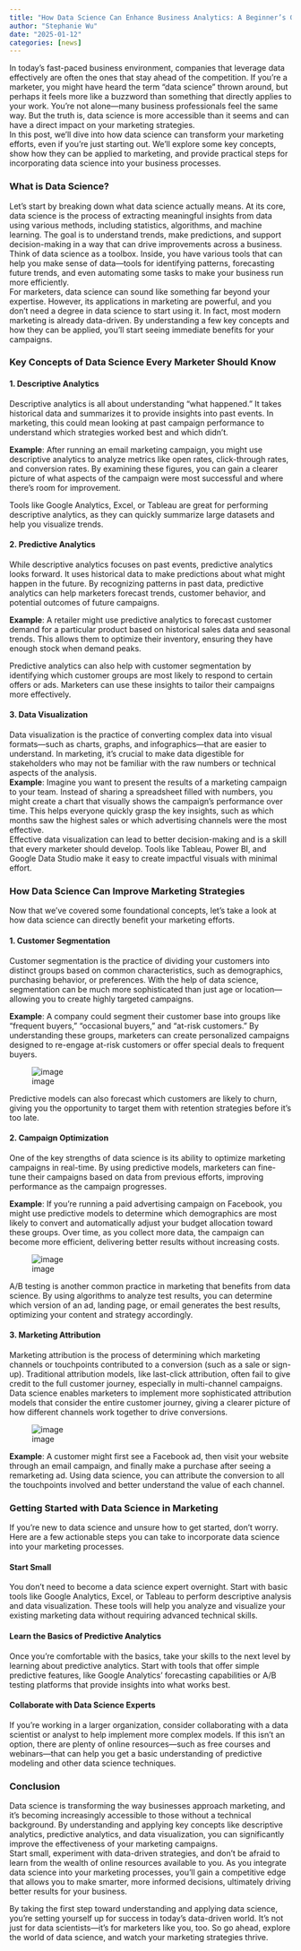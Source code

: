 ```yaml
---
title: "How Data Science Can Enhance Business Analytics: A Beginner’s Guide for Marketers"
author: "Stephanie Wu"
date: "2025-01-12"
categories: [news]
---
```


In today’s fast-paced business environment, companies that leverage data effectively are often the ones that stay ahead of the competition. If you’re a marketer, you might have heard the term “data science” thrown around, but perhaps it feels more like a buzzword than something that directly applies to your work. You’re not alone—many business professionals feel the same way. But the truth is, data science is more accessible than it seems and can have a direct impact on your marketing strategies.  
In this post, we’ll dive into how data science can transform your marketing efforts, even if you’re just starting out. We’ll explore some key concepts, show how they can be applied to marketing, and provide practical steps for incorporating data science into your business processes.

### **What is Data Science?**


Let’s start by breaking down what data science actually means. At its core, data science is the process of extracting meaningful insights from data using various methods, including statistics, algorithms, and machine learning. The goal is to understand trends, make predictions, and support decision-making in a way that can drive improvements across a business.  
Think of data science as a toolbox. Inside, you have various tools that can help you make sense of data—tools for identifying patterns, forecasting future trends, and even automating some tasks to make your business run more efficiently.  
For marketers, data science can sound like something far beyond your expertise. However, its applications in marketing are powerful, and you don’t need a degree in data science to start using it. In fact, most modern marketing is already data-driven. By understanding a few key concepts and how they can be applied, you’ll start seeing immediate benefits for your campaigns.

### **Key Concepts of Data Science Every Marketer Should Know**


#### **1. Descriptive Analytics**


Descriptive analytics is all about understanding “what happened.” It takes historical data and summarizes it to provide insights into past events. In marketing, this could mean looking at past campaign performance to understand which strategies worked best and which didn’t.

**Example**: After running an email marketing campaign, you might use descriptive analytics to analyze metrics like open rates, click-through rates, and conversion rates. By examining these figures, you can gain a clearer picture of what aspects of the campaign were most successful and where there’s room for improvement.

Tools like Google Analytics, Excel, or Tableau are great for performing descriptive analytics, as they can quickly summarize large datasets and help you visualize trends.

#### **2. Predictive Analytics**


While descriptive analytics focuses on past events, predictive analytics looks forward. It uses historical data to make predictions about what might happen in the future. By recognizing patterns in past data, predictive analytics can help marketers forecast trends, customer behavior, and potential outcomes of future campaigns.

**Example**: A retailer might use predictive analytics to forecast customer demand for a particular product based on historical sales data and seasonal trends. This allows them to optimize their inventory, ensuring they have enough stock when demand peaks.

Predictive analytics can also help with customer segmentation by identifying which customer groups are most likely to respond to certain offers or ads. Marketers can use these insights to tailor their campaigns more effectively.

#### **3. Data Visualization**


Data visualization is the practice of converting complex data into visual formats—such as charts, graphs, and infographics—that are easier to understand. In marketing, it’s crucial to make data digestible for stakeholders who may not be familiar with the raw numbers or technical aspects of the analysis.  
**Example**: Imagine you want to present the results of a marketing campaign to your team. Instead of sharing a spreadsheet filled with numbers, you might create a chart that visually shows the campaign’s performance over time. This helps everyone quickly grasp the key insights, such as which months saw the highest sales or which advertising channels were the most effective.  
Effective data visualization can lead to better decision-making and is a skill that every marketer should develop. Tools like Tableau, Power BI, and Google Data Studio make it easy to create impactful visuals with minimal effort.

### **How Data Science Can Improve Marketing Strategies**


Now that we’ve covered some foundational concepts, let’s take a look at how data science can directly benefit your marketing efforts.

#### **1. Customer Segmentation**


Customer segmentation is the practice of dividing your customers into distinct groups based on common characteristics, such as demographics, purchasing behavior, or preferences. With the help of data science, segmentation can be much more sophisticated than just age or location—allowing you to create highly targeted campaigns.

**Example**: A company could segment their customer base into groups like “frequent buyers,” “occasional buyers,” and “at-risk customers.” By understanding these groups, marketers can create personalized campaigns designed to re-engage at-risk customers or offer special deals to frequent buyers. 

![image](https://res.craft.do/user/full/ae45dc62-7518-dfa5-89cc-f46c70f95c47/doc/10684475-d54c-41d4-bbb0-566f3d78b255/6243BE3E-F353-4DF2-AC41-C564D1A8B4AB_2/NYwPRS95omrLWG0j6wqWACdzxQpEx2cDzLBDvIL8W2Az/Image.tiff)

Predictive models can also forecast which customers are likely to churn, giving you the opportunity to target them with retention strategies before it’s too late.

#### **2. Campaign Optimization**


One of the key strengths of data science is its ability to optimize marketing campaigns in real-time. By using predictive models, marketers can fine-tune their campaigns based on data from previous efforts, improving performance as the campaign progresses.

**Example**: If you’re running a paid advertising campaign on Facebook, you might use predictive models to determine which demographics are most likely to convert and automatically adjust your budget allocation toward these groups. Over time, as you collect more data, the campaign can become more efficient, delivering better results without increasing costs.

![image](https://res.craft.do/user/full/ae45dc62-7518-dfa5-89cc-f46c70f95c47/doc/10684475-d54c-41d4-bbb0-566f3d78b255/A57076D7-78EE-492E-8B89-CE7200665604_2/I7BT6cHlUpVQirLyhpGraWDhEyfzu288SyCcp5xCEl8z/Image.tiff)

A/B testing is another common practice in marketing that benefits from data science. By using algorithms to analyze test results, you can determine which version of an ad, landing page, or email generates the best results, optimizing your content and strategy accordingly.

#### **3. Marketing Attribution**


Marketing attribution is the process of determining which marketing channels or touchpoints contributed to a conversion (such as a sale or sign-up). Traditional attribution models, like last-click attribution, often fail to give credit to the full customer journey, especially in multi-channel campaigns.  
Data science enables marketers to implement more sophisticated attribution models that consider the entire customer journey, giving a clearer picture of how different channels work together to drive conversions.

![image](https://res.craft.do/user/full/ae45dc62-7518-dfa5-89cc-f46c70f95c47/doc/10684475-d54c-41d4-bbb0-566f3d78b255/22633BCE-2468-4672-9DEB-4E89A120D390_2/mowUMVePDoH1SI8VnYwwVCDxleCUMiLTIeOfxkP6UAYz/Image.tiff)

**Example**: A customer might first see a Facebook ad, then visit your website through an email campaign, and finally make a purchase after seeing a remarketing ad. Using data science, you can attribute the conversion to all the touchpoints involved and better understand the value of each channel.

### **Getting Started with Data Science in Marketing**


If you’re new to data science and unsure how to get started, don’t worry. Here are a few actionable steps you can take to incorporate data science into your marketing processes.

#### **Start Small**


You don’t need to become a data science expert overnight. Start with basic tools like Google Analytics, Excel, or Tableau to perform descriptive analysis and data visualization. These tools will help you analyze and visualize your existing marketing data without requiring advanced technical skills.

#### **Learn the Basics of Predictive Analytics**


Once you’re comfortable with the basics, take your skills to the next level by learning about predictive analytics. Start with tools that offer simple predictive features, like Google Analytics' forecasting capabilities or A/B testing platforms that provide insights into what works best.

#### **Collaborate with Data Science Experts**


If you’re working in a larger organization, consider collaborating with a data scientist or analyst to help implement more complex models. If this isn’t an option, there are plenty of online resources—such as free courses and webinars—that can help you get a basic understanding of predictive modeling and other data science techniques.

### **Conclusion**


Data science is transforming the way businesses approach marketing, and it’s becoming increasingly accessible to those without a technical background. By understanding and applying key concepts like descriptive analytics, predictive analytics, and data visualization, you can significantly improve the effectiveness of your marketing campaigns.  
Start small, experiment with data-driven strategies, and don’t be afraid to learn from the wealth of online resources available to you. As you integrate data science into your marketing processes, you’ll gain a competitive edge that allows you to make smarter, more informed decisions, ultimately driving better results for your business.

By taking the first step toward understanding and applying data science, you’re setting yourself up for success in today’s data-driven world. It’s not just for data scientists—it’s for marketers like you, too. So go ahead, explore the world of data science, and watch your marketing strategies thrive.

